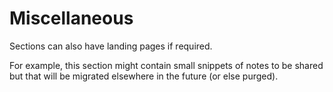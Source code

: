 # Miscellaneous

Sections can also have landing pages if required.

For example, this section might contain small snippets of notes to be shared but that will be migrated elsewhere in the future (or else purged).